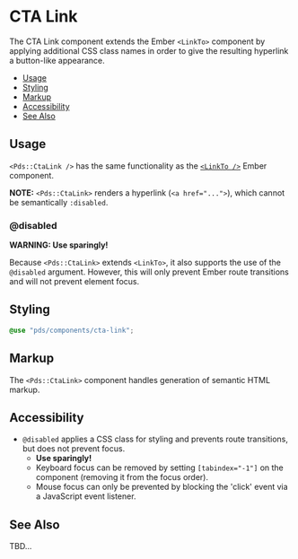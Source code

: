 
# CTA Link
The CTA Link component extends the Ember `<LinkTo>` component by applying
additional CSS class names in order to give the resulting hyperlink a
button-like appearance.


- [Usage](#usage)
- [Styling](#styling)
- [Markup](#markup)
- [Accessibility](#accessibility)
- [See Also](#see-also)


## Usage
`<Pds::CtaLink />` has the same functionality as the
[`<LinkTo />`](https://api.emberjs.com/ember/release/classes/Ember.Templates.components/methods/LinkTo?anchor=LinkTo)
Ember component.

**NOTE:** `<Pds::CtaLink>` renders a hyperlink (`<a href="...">`), which cannot
be semantically `:disabled`.

### @disabled
**WARNING: Use sparingly!**

Because `<Pds::CtaLink>` extends `<LinkTo>`, it also supports the use of the
`@disabled` argument.  However, this will only prevent Ember route transitions
and will not prevent element focus.


## Styling
```scss
@use "pds/components/cta-link";
```


## Markup
The `<Pds::CtaLink>` component handles generation of semantic HTML markup.


## Accessibility
* `@disabled` applies a CSS class for styling and prevents route transitions,
  but does not prevent focus.
  - **Use sparingly!**
  - Keyboard focus can be removed by setting `[tabindex="-1"]` on the component
    (removing it from the focus order).
  - Mouse focus can only be prevented by blocking the 'click' event via a
    JavaScript event listener.


## See Also
TBD...

